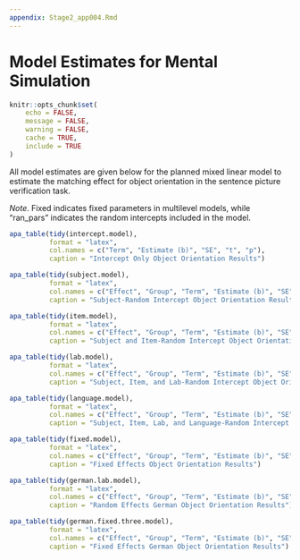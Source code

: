 ```yaml
---
appendix: Stage2_app004.Rmd
---
```


# Model Estimates for Mental Simulation 

```r
knitr::opts_chunk$set(
	echo = FALSE,
	message = FALSE,
	warning = FALSE,
	cache = TRUE,
	include = TRUE
)
```

All model estimates are given below for the planned mixed linear model to estimate the matching effect for object orientation in the sentence picture verification task. 

*Note*. Fixed indicates fixed parameters in multilevel models, while "ran_pars" indicates the random intercepts included in the model. 

\newpage

```r
apa_table(tidy(intercept.model), 
          format = "latex", 
          col.names = c("Term", "Estimate (b)", "SE", "t", "p"), 
          caption = "Intercept Only Object Orientation Results") 
```

```r
apa_table(tidy(subject.model), 
          format = "latex", 
          col.names = c("Effect", "Group", "Term", "Estimate (b)", "SE",  "t", "df", "p"), 
          caption = "Subject-Random Intercept Object Orientation Results") 
```

```r
apa_table(tidy(item.model), 
          format = "latex", 
          col.names = c("Effect", "Group", "Term", "Estimate (b)", "SE",  "t", "df", "p"), 
          caption = "Subject and Item-Random Intercept Object Orientation Results") 
```

```r
apa_table(tidy(lab.model), 
          format = "latex", 
          col.names = c("Effect", "Group", "Term", "Estimate (b)", "SE",  "t", "df", "p"), 
          caption = "Subject, Item, and Lab-Random Intercept Object Orientation Results") 
```

```r
apa_table(tidy(language.model), 
          format = "latex", 
          col.names = c("Effect", "Group", "Term", "Estimate (b)", "SE",  "t", "df", "p"), 
          caption = "Subject, Item, Lab, and Language-Random Intercept Object Orientation Results") 
```

```r
apa_table(tidy(fixed.model), 
          format = "latex", 
          col.names = c("Effect", "Group", "Term", "Estimate (b)", "SE",  "t", "df", "p"), 
          caption = "Fixed Effects Object Orientation Results") 
```

```r
apa_table(tidy(german.lab.model), 
          format = "latex", 
          col.names = c("Effect", "Group", "Term", "Estimate (b)", "SE",  "t", "df", "p"), 
          caption = "Random Effects German Object Orientation Results") 
```

```r
apa_table(tidy(german.fixed.three.model), 
          format = "latex", 
          col.names = c("Effect", "Group", "Term", "Estimate (b)", "SE",  "t", "df", "p"), 
          caption = "Fixed Effects German Object Orientation Results") 
```
